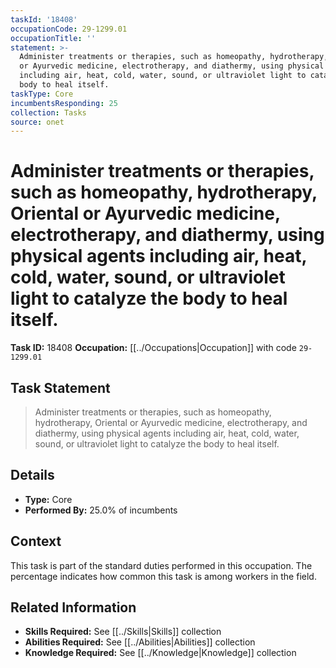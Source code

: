 ```yaml
---
taskId: '18408'
occupationCode: 29-1299.01
occupationTitle: ''
statement: >-
  Administer treatments or therapies, such as homeopathy, hydrotherapy, Oriental
  or Ayurvedic medicine, electrotherapy, and diathermy, using physical agents
  including air, heat, cold, water, sound, or ultraviolet light to catalyze the
  body to heal itself.
taskType: Core
incumbentsResponding: 25
collection: Tasks
source: onet
---
```

# Administer treatments or therapies, such as homeopathy, hydrotherapy, Oriental or Ayurvedic medicine, electrotherapy, and diathermy, using physical agents including air, heat, cold, water, sound, or ultraviolet light to catalyze the body to heal itself.

**Task ID:** 18408
**Occupation:** [[../Occupations|Occupation]] with code `29-1299.01`

## Task Statement

> Administer treatments or therapies, such as homeopathy, hydrotherapy, Oriental or Ayurvedic medicine, electrotherapy, and diathermy, using physical agents including air, heat, cold, water, sound, or ultraviolet light to catalyze the body to heal itself.

## Details

- **Type:** Core
- **Performed By:** 25.0% of incumbents

## Context

This task is part of the standard duties performed in this occupation. The percentage indicates how common this task is among workers in the field.

## Related Information

- **Skills Required:** See [[../Skills|Skills]] collection
- **Abilities Required:** See [[../Abilities|Abilities]] collection
- **Knowledge Required:** See [[../Knowledge|Knowledge]] collection
